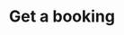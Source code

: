 ---
title: "Get a booking"
openapi: "GET /booking:id"
description: "Fetch the full details of a particular booking"
---